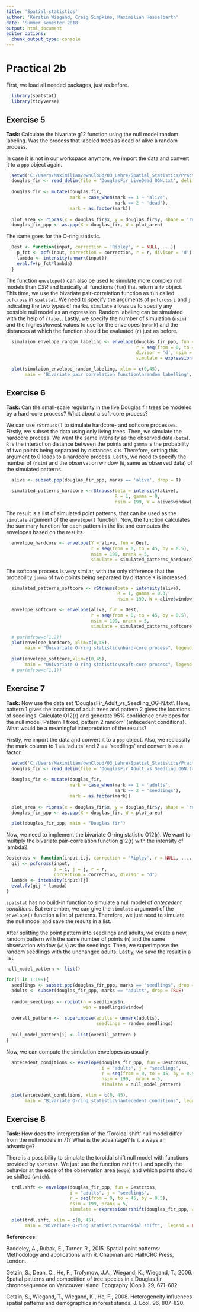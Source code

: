 ```yaml
---
title: 'Spatial statistics'	
author: 'Kerstin Wiegand, Craig Simpkins, Maximilian Hesselbarth'	
date: 'Summer semester 2018'	
output: html_document
editor_options: 
  chunk_output_type: console
---
```

# Practical 2b

First, we load all needed packages, just as before.

```r
  library(spatstat)
  library(tidyverse)
```

## Exercise 5 
__Task:__ Calculate the bivariate g12 function using the null model random labeling. Was the process that labeled trees as dead or alive a random process. 

In case it is not in our workspace anymore, we import the data and convert it to a `ppp` object again.

```r
  setwd('C:/Users/Maximilian/ownCloud/03_Lehre/Spatial_Statistics/Practicals/Spatial_statistics_R')
  douglas_fir <- read_delim(file = 'DouglasFir_LiveDead_OGN.txt', delim = ';')
  
  douglas_fir <- mutate(douglas_fir,
                        mark = case_when(mark == 1 ~ 'alive',
                                         mark == 2 ~ 'dead'),
                        mark = as.factor(mark))
  
  plot_area <- ripras(x = douglas_fir$x, y = douglas_fir$y, shape = 'rectangle')
  douglas_fir_ppp <- as.ppp(X = douglas_fir, W = plot_area)
```

The same goes for the O-ring statistic.

```r
  Oest <- function(input, correction = 'Ripley', r = NULL, ...){
    p_fct <- pcf(input, correction = correction, r = r, divisor = 'd')
    lambda <- intensity(unmark(input))
    eval.fv(p_fct*lambda)
  }
```

The function `envelope()` can also be used to simulate more complex null models than _CSR_ and basically all functions (`fun`) that return a `fv` object. This time, we use the bivariate pair-correlation function as `fun` called `pcfcross` in `spatstat`. We need to specify the arguments of `pcfcross` `i` and `j` indicating the two types of marks. `simulate` allows us to specify any possible null model as an expression. Random labeling can be simulated with the help of `rlabel`. Lastly, we specify the number of simulation (`nsim`) and the highest/lowest values to use for the envelopes (`nrank`) and the distances at which the function should be evaluated (`r`) just as before.

```r
  simulaion_envelope_random_labeling <- envelope(douglas_fir_ppp, fun = pcfcross, i = 'alive', j = 'dead', 
                                                 r = seq(from = 0, to = 45, by = 0.5),
                                                 divisor = 'd', nsim = 199, nrank = 5,
                                                 simulate = expression(rlabel(douglas_fir_ppp)))
```

```r
  plot(simulaion_envelope_random_labeling, xlim = c(0,45), 
       main = 'Bivariate pair correlation function\nrandom labelling', legend = FALSE)
```

## Exercise 6
__Task:__ Can the small-scale regularity in the live Douglas fir trees be modeled by a hard-core process? What about a soft-core process?

We can use `rStrauss()` to simulate hardcore- and softcore processes. Firstly, we subset the data using only living trees. Then, we simulate the hardcore process. We want the same intensity as the observed data (`beta`). `R` is the interaction distance between the points and `gamma` is the probability of two points being separated by distances < `R`. Therefore, setting this argument to 0 leads to a hardcore process. Lastly, we need to specify the number of (`nsim`) and the observation window (`W`, same as observed data) of the simulated patterns.

```r
  alive <- subset.ppp(douglas_fir_ppp, marks == 'alive', drop = T)
  
  simulated_patterns_hardcore <-rStrauss(beta = intensity(alive),
                                         R = 1, gamma = 0, 
                                         nsim = 199, W = alive$window)
```

The result is a list of simulated point patterns, that can be used as the `simulate` argument of the `envelope()` function. Now, the function calculates the summary function for each pattern in the list and computes the envelopes based on the results.

```r
  envelope_hardcore <- envelope(Y = alive, fun = Oest, 
                                r = seq(from = 0, to = 45, by = 0.5),
                                nsim = 199, nrank = 5,
                                simulate = simulated_patterns_hardcore)
```

The softcore process is very similar, with the only difference that the probability `gamma` of two points being separated by distance `R` is increased.

```r
  simulated_patterns_softcore <- rStrauss(beta = intensity(alive),
                                          R = 1, gamma = 0.3, 
                                          nsim = 199, W = alive$window)

  envelope_softcore <- envelope(alive, fun = Oest,
                                r = seq(from = 0, to = 45, by = 0.5),
                                nsim = 199, nrank = 5,
                                simulate = simulated_patterns_softcore)
```

```r
  # par(mfrow=c(1,2))
  plot(envelope_hardcore, xlim=c(0,45), 
       main = "Univariate O-ring statistic\nhard-core process", legend = FALSE)
      
  plot(envelope_softcore,xlim=c(0,45), 
       main = "Univariate O-ring statistic\nsoft-core process", legend = FALSE)
  # par(mfrow=c(1,1))
```

## Exercise 7 
__Task:__ Now use the data set 'DouglasFir_Adult_vs_Seedling_OG-N.txt'. Here, pattern 1 gives the locations of adult trees and pattern 2 gives the locations of seedlings. Calculate O12(r) and generate 95% confidence envelopes for the null model 'Pattern 1 fixed, pattern 2 random' (antecedent conditions). What would be a meaningful interpretation of the results?

Firstly, we import the data and convert it to a `ppp` object. Also, we reclassify the mark column to 1 == 'adults' and 2 == 'seedlings' and convert is as a factor. 

```r
  setwd('C:/Users/Maximilian/ownCloud/03_Lehre/Spatial_Statistics/Practicals/Spatial_statistics_R')
  douglas_fir <- read_delim(file = 'DouglasFir_Adult_vs_Seedling_OGN.txt', delim = ';')
  
  douglas_fir <- mutate(douglas_fir,
                        mark = case_when(mark == 1 ~ 'adults',
                                         mark == 2 ~ 'seedlings'),
                        mark = as.factor(mark))
  
  plot_area <- ripras(x = douglas_fir$x, y = douglas_fir$y, shape = 'rectangle')
  douglas_fir_ppp <- as.ppp(X = douglas_fir, W = plot_area)
```

```r
  plot(douglas_fir_ppp, main = "Douglas fir")
```

Now, we need to implement the bivariate O-ring statistic O12(r). We want to multiply the bivariate pair-correlation function g12(r) with the intensity of lambda2.

```r
Oestcross <- function(input,i,j, correction = 'Ripley', r = NULL, ......){
  gij <- pcfcross(input, 
                  i = i, j = j, r = r,
                  correction = correction, divisor = "d")
  lambda <- intensity(input)[j]
  eval.fv(gij * lambda)
}
```

`spatstat` has no build-in function to simulate a null model of _antecedent conditions_. But remember, we can give the `simulate` argument of the `envelope()` function a list of patterns. Therefore, we just need to simulate the null model and save the results in a list. 

After splitting the point pattern into seedlings and adults, we create a new, random pattern with the same number of points (`n`) and the same observation window (`win`) as the seedlings. Then, we superimpose the random seedlings with the unchanged adults. Lastly, we save the result in a list.

```r
null_model_pattern <- list()

for(i in 1:199){
  seedlings <- subset.ppp(douglas_fir_ppp, marks == "seedlings", drop = TRUE)
  adults <- subset(douglas_fir_ppp, marks == "adults", drop = TRUE)
  
  random_seedlings <- rpoint(n = seedlings$n,
                             win = seedlings$window)
  
  overall_pattern <-  superimpose(adults = unmark(adults),
                                  seedlings = random_seedlings)
  
  null_model_pattern[i] <- list(overall_pattern )
}
```
Now, we can compute the simulation envelopes as usually.

```r
  antecedent_conditions <- envelope(douglas_fir_ppp, fun = Oestcross, 
                                    i = "adults", j = "seedlings",
                                    r = seq(from = 0, to = 45, by = 0.5),
                                    nsim = 199,  nrank = 5,
                                    simulate = null_model_pattern)
```

```r
  plot(antecedent_conditions, xlim = c(0, 45),
       main = "Bivariate O-ring statistic\nantecedent conditions", legend = FALSE)
```

## Exercise 8
__Task:__ How does the interpretation of the 'Toroidal shift' null model differ from the null models in 7)? What is the advantage? Is it always an advantage?

There is a possibility to simulate the toroidal shift null model with functions provided by `spatstat`. We just use the function `rshift()` and specify the behavior at the edge of the observation area (`edge`) and which points should be shifted (`which`).

```r
  trdl.shft <- envelope(douglas_fir_ppp, fun = Oestcross, 
                        i = "adults", j = "seedlings",
                        r = seq(from = 0, to = 45, by = 0.5),
                        nsim = 199, nrank = 5,
                        simulate = expression(rshift(douglas_fir_ppp, which = "seedlings", edge="torus")))
```
```r
  plot(trdl.shft, xlim = c(0, 45), 
       main = "Bivariate O-ring statistic\ntoroidal shift",  legend = FALSE)
```

__References__:

Baddeley, A., Rubak, E., Turner, R., 2015. Spatial point patterns: Methodology and applications with R. Chapman and Hall/CRC Press, London.

Getzin, S., Dean, C., He, F., Trofymow, J.A., Wiegand, K., Wiegand, T., 2006. Spatial patterns and competition of tree species in a Douglas fir chronosequence on Vancouver Island. Ecography (Cop.). 29, 671–682.

Getzin, S., Wiegand, T., Wiegand, K., He, F., 2008. Heterogeneity influences spatial patterns and demographics in forest stands. J. Ecol. 96, 807–820.
